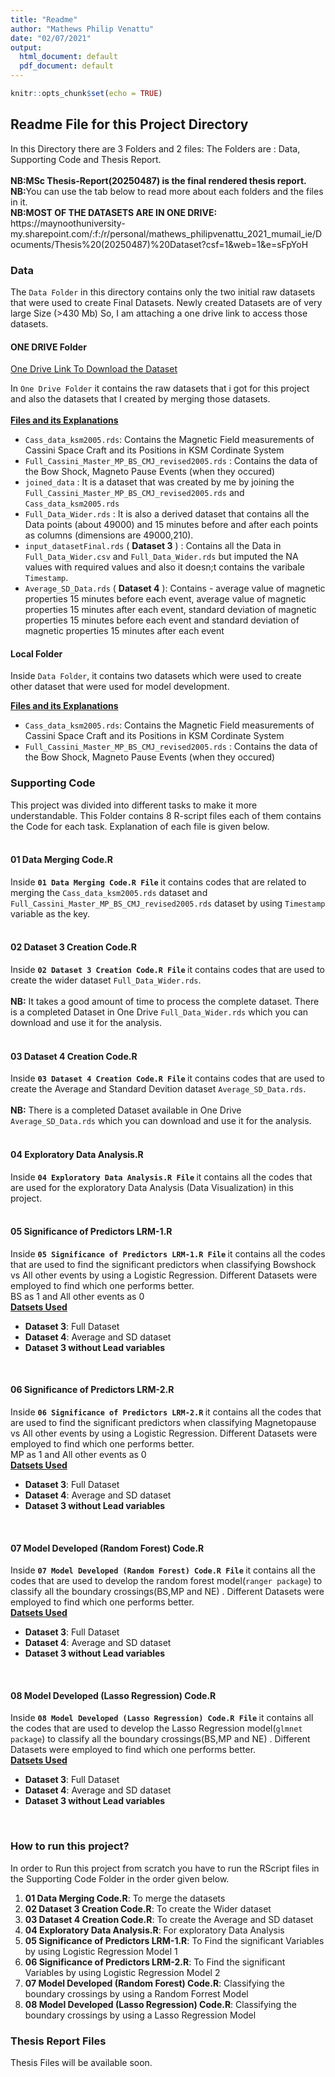 ```yaml
---
title: "Readme"
author: "Mathews Philip Venattu"
date: "02/07/2021"
output:
  html_document: default
  pdf_document: default
---
```


```r
knitr::opts_chunk$set(echo = TRUE)
```

## Readme File for this Project Directory {.tabset }

In this Directory there are 3 Folders and 2 files:  The Folders are : Data, Supporting Code and Thesis Report. <br />
<br />
<b>NB:MSc Thesis-Report(20250487) is the final rendered thesis report.</b> 
<br />
<b>NB:</b>You can use the tab below to read more about each folders and the files in it. 
<br />
<b>NB:MOST OF THE DATASETS ARE IN ONE DRIVE:</b><br /> https://maynoothuniversity-my.sharepoint.com/:f:/r/personal/mathews_philipvenattu_2021_mumail_ie/Documents/Thesis%20(20250487)%20Dataset?csf=1&web=1&e=sFpYoH 
<br />

### Data {.tabset .tabset-pills}

The `Data Folder` in this directory contains only the two initial raw datasets that were used to create Final Datasets. Newly created Datasets are of very large Size (>430 Mb) So, I am attaching a one drive link to access those datasets.

#### ONE DRIVE Folder
  
  <a href="https://maynoothuniversity-my.sharepoint.com/:f:/r/personal/mathews_philipvenattu_2021_mumail_ie/Documents/Thesis%20(20250487)%20Dataset?csf=1&web=1&e=sFpYoH">One Drive Link To Download the Dataset</a> <br />
  
  In `One Drive Folder` it contains the raw datasets that i got for this project and also the datasets that I created by merging those datasets.<br/><br/>
  <b><u>Files and its Explanations </u></b><br/>
<ul>
<li>`Cass_data_ksm2005.rds`: Contains the Magnetic Field measurements of Cassini Space Craft and its Positions in KSM Cordinate System</li>

<li>`Full_Cassini_Master_MP_BS_CMJ_revised2005.rds` : Contains the data of the Bow Shock, Magneto Pause Events (when they occured)</li>

<li>`joined_data` : It is a dataset that was created by me by joining the `Full_Cassini_Master_MP_BS_CMJ_revised2005.rds` and `Cass_data_ksm2005.rds`</li>

<li>`Full_Data_Wider.rds` : It is also a derived dataset that contains all the Data points (about 49000) and 15 minutes before and after each points as columns (dimensions are 49000,210). </li>

<li>`input_datasetFinal.rds` ( __Dataset 3__ ) :  Contains all the Data in `Full_Data_Wider.csv` and `Full_Data_Wider.rds` but imputed the NA values with required values and also it doesn;t contains the varibale `Timestamp`.</li>

<li>`Average_SD_Data.rds` ( __Dataset 4__ ): Contains - average value of magnetic properties 15 minutes before each event, average value of magnetic properties 15 minutes after each event, standard deviation of magnetic properties 15 minutes before each event and standard deviation of magnetic properties 15 minutes after each event</li>


</ul>


#### Local Folder

Inside `Data Folder`, it contains two datasets which were used to create other dataset that were used for model development. <br />

 <b><u>Files and its Explanations </u></b><br/>
<ul>

<li>`Cass_data_ksm2005.rds`: Contains the Magnetic Field measurements of Cassini Space Craft and its Positions in KSM Cordinate System</li>

<li>`Full_Cassini_Master_MP_BS_CMJ_revised2005.rds` : Contains the data of the Bow Shock, Magneto Pause Events (when they occured)</li>

</ul>



### Supporting Code 

This project was divided into different tasks to make it more understandable. This Folder contains 8 R-script files each of them contains the Code for each task. Explanation of each file is given below. <br/><br/>
 
#### 01 Data Merging Code.R

Inside <b >`01 Data Merging Code.R File` </b> it contains codes that are related to merging the `Cass_data_ksm2005.rds` dataset and  `Full_Cassini_Master_MP_BS_CMJ_revised2005.rds` dataset by using `Timestamp` variable as the key. <br /><br />


#### 02 Dataset 3 Creation Code.R

Inside <b >`02 Dataset 3 Creation Code.R File` </b> it contains codes that are used to create the wider dataset `Full_Data_Wider.rds`. <br /><br />
<b>NB:</b> It takes a good amount of time to process the complete dataset. There is a completed Dataset in One Drive `Full_Data_Wider.rds` which you can download and use it for the analysis.<br /><br />


#### 03 Dataset 4 Creation Code.R
Inside <b >`03 Dataset 4 Creation Code.R File` </b> it contains codes that are used to create the Average and Standard Devition dataset `Average_SD_Data.rds`. <br /><br />
<b>NB:</b>  There is a completed Dataset available in One Drive `Average_SD_Data.rds` which you can download and use it for the analysis.<br /><br />

#### 04 Exploratory Data Analysis.R
Inside <b >`04 Exploratory Data Analysis.R File` </b> it contains all the codes that are used for the exploratory Data Analysis (Data Visualization) in this project. <br /><br />

#### 05 Significance of Predictors LRM-1.R
Inside <b >`05 Significance of Predictors LRM-1.R File` </b> it contains all the codes that are used to find the significant predictors when classifying Bowshock vs All other events by using a Logistic Regression. Different Datasets were employed to find which one performs better.  <br />
BS as 1 and All other events as 0<br />
<b><u>Datsets Used </u></b><br/>
<ul>
<li> __Dataset 3__: Full Dataset</li>
<li> __Dataset 4__:  Average and SD dataset</li>
<li> __Dataset 3 without Lead variables__  </li>

</ul>
<br />


#### 06 Significance of Predictors LRM-2.R
Inside <b >`06 Significance of Predictors LRM-2.R` </b> it contains all the codes that are used to find the significant predictors when classifying Magnetopause vs All other events by using a Logistic Regression. Different Datasets were employed to find which one performs better.  <br />
MP as 1 and All other events as 0<br />
<b><u>Datsets Used </u></b><br/>
<ul>
<li> __Dataset 3__: Full Dataset</li>
<li> __Dataset 4__:  Average and SD dataset</li>
<li> __Dataset 3 without Lead variables__  </li>

</ul>
<br />

#### 07 Model Developed (Random Forest) Code.R
Inside <b >`07 Model Developed (Random Forest) Code.R File` </b> it contains all the codes that are used to develop the random forest model(`ranger package`) to classify all the boundary crossings(BS,MP and NE) . Different Datasets were employed to find which one performs better.  <br />
<b><u>Datsets Used </u></b><br/>
<ul>
<li> __Dataset 3__: Full Dataset</li>
<li> __Dataset 4__:  Average and SD dataset</li>
<li> __Dataset 3 without Lead variables__  </li>

</ul>
<br />

#### 08 Model Developed (Lasso Regression) Code.R
Inside <b >`08 Model Developed (Lasso Regression) Code.R File` </b> it contains all the codes that are used to develop the Lasso Regression model(`glmnet package`) to classify all the boundary crossings(BS,MP and NE) . Different Datasets were employed to find which one performs better.  <br />
<b><u>Datsets Used </u></b><br/>
<ul>
<li> __Dataset 3__: Full Dataset</li>
<li> __Dataset 4__:  Average and SD dataset</li>
<li> __Dataset 3 without Lead variables__  </li>

</ul>
<br />


### How to run this project?

In order to Run this project from scratch you have to run the RScript files in the Supporting Code Folder in the order given below.

<ol>
<li> __01 Data Merging Code.R__: To merge the datasets<br /></li>
<li> __02 Dataset 3 Creation Code.R__:  To create the Wider dataset</li>
<li> __03 Dataset 4 Creation Code.R__:  To create the Average and SD dataset  </li>
<li> __04 Exploratory Data Analysis.R__: For exploratory Data Analysis</li>
<li> __05 Significance of Predictors LRM-1.R__:  To Find the significant Variables by using Logistic Regression Model 1</li>
<li> __06 Significance of Predictors LRM-2.R__:  To Find the significant Variables by using Logistic Regression Model 2 </li>
<li> __07 Model Developed (Random Forest) Code.R__:  Classifying the boundary crossings by using a Random Forrest Model</li>
<li> __08 Model Developed (Lasso Regression) Code.R__:  Classifying the boundary crossings by using a Lasso Regression Model</li>

</ol>

### Thesis Report Files

Thesis Files will be available soon.